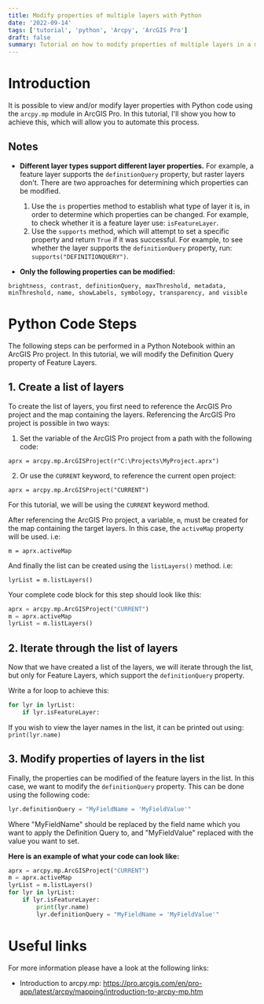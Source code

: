 ```yaml
---
title: Modify properties of multiple layers with Python
date: '2022-09-14'
tags: ['tutorial', 'python', 'Arcpy', 'ArcGIS Pro']
draft: false
summary: Tutorial on how to modify properties of multiple layers in a map with Python
---
```


# Introduction

It is possible to view and/or modify layer properties with Python code using the `arcpy.mp` module in ArcGIS Pro. In this tutorial, I'll show you how to achieve this, which will allow you to automate this process.

## Notes

- **Different layer types support different layer properties.** For example, a feature layer supports the `definitionQuery` property, but raster layers don't. There are two approaches for determining which properties can be modified.

  1. Use the `is` properties method to establish what type of layer it is, in order to determine which properties can be changed. For example, to check whether it is a feature layer use:
     `isFeatureLayer`.
  2. Use the `supports` method, which will attempt to set a specific property and return `True` if it was successful. For example, to see whether the layer supports the `definitionQuery` property, run:
     `supports("DEFINITIONQUERY")`.

- **Only the following properties can be modified:**

`brightness, contrast, definitionQuery, maxThreshold, metadata, minThreshold, name, showLabels, symbology, transparency, and visible`

# Python Code Steps

The following steps can be performed in a Python Notebook within an ArcGIS Pro project. In this tutorial, we will modify the Definition Query property of Feature Layers.

## 1. Create a list of layers

To create the list of layers, you first need to reference the ArcGIS Pro project and the map containing the layers. Referencing the ArcGIS Pro project is possible in two ways:

1. Set the variable of the ArcGIS Pro project from a path with the following code:

`aprx = arcpy.mp.ArcGISProject(r"C:\Projects\MyProject.aprx")`

2. Or use the `CURRENT` keyword, to reference the current open project:

`aprx = arcpy.mp.ArcGISProject("CURRENT")`

For this tutorial, we will be using the `CURRENT` keyword method.

After referencing the ArcGIS Pro project, a variable, `m`, must be created for the map containing the target layers. In this case, the `activeMap` property will be used. i.e:

`m = aprx.activeMap`

And finally the list can be created using the `listLayers()` method. i.e:

`lyrList = m.listLayers()`

Your complete code block for this step should look like this:

```python
aprx = arcpy.mp.ArcGISProject("CURRENT")
m = aprx.activeMap
lyrList = m.listLayers()
```

## 2. Iterate through the list of layers

Now that we have created a list of the layers, we will iterate through the list, but only for Feature Layers, which support the `definitionQuery` property.

Write a for loop to achieve this:

```python
for lyr in lyrList:
    if lyr.isFeatureLayer:
```

If you wish to view the layer names in the list, it can be printed out using: `print(lyr.name)`

## 3. Modify properties of layers in the list

Finally, the properties can be modified of the feature layers in the list. In this case, we want to modify the `definitionQuery` property. This can be done using the following code:

```python
lyr.definitionQuery = "MyFieldName = 'MyFieldValue'"
```

Where "MyFieldName" should be replaced by the field name which you want to apply the Definition Query to, and "MyFieldValue" replaced with the value you want to set.

**Here is an example of what your code can look like:**

```python {linenos=true}
aprx = arcpy.mp.ArcGISProject("CURRENT")
m = aprx.activeMap
lyrList = m.listLayers()
for lyr in lyrList:
    if lyr.isFeatureLayer:
        print(lyr.name)
        lyr.definitionQuery = "MyFieldName = 'MyFieldValue'"
```

# Useful links

For more information please have a look at the following links:

- Introduction to arcpy.mp: https://pro.arcgis.com/en/pro-app/latest/arcpy/mapping/introduction-to-arcpy-mp.htm
